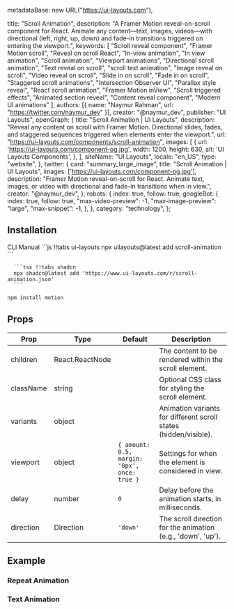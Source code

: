   metadataBase: new URL("https://ui-layouts.com"),

  title: "Scroll Animation",
  description:
    "A Framer Motion reveal-on-scroll component for React. Animate any content—text, images, videos—with directional (left, right, up, down) and fade-in transitions triggered on entering the viewport.",
  keywords: [
    "Scroll reveal component",
    "Framer Motion scroll",
    "Reveal on scroll React",
    "In-view animation",
    "In view animation",
    "Scroll animation",
    "Viewport animations",
    "Directional scroll animation",
    "Text reveal on scroll",
    "scroll text animation",
    "Image reveal on scroll",
    "Video reveal on scroll",
    "Slide in on scroll",
    "Fade in on scroll",
    "Staggered scroll animations",
    "Intersection Observer UI",
    "Parallax style reveal",
    "React scroll animation",
    "Framer Motion inView",
    "Scroll triggered effects",
    "Animated section reveal",
    "Content reveal component",
    "Modern UI animations"
  ],
  authors: [{ name: "Naymur Rahman", url: "https://twitter.com/naymur_dev" }],
  creator: "@naymur_dev",
  publisher: "UI Layouts",
  openGraph: {
    title: "Scroll Animation | UI Layouts",
    description:
      "Reveal any content on scroll with Framer Motion. Directional slides, fades, and staggered sequences triggered when elements enter the viewport.",
    url: "https://ui-layouts.com/components/scroll-animation",
    images: [
      {
        url: 'https://ui-layouts.com/component-og.jpg',
        width: 1200,
        height: 630,
        alt: 'UI Layouts Components',
      },
    ],
    siteName: "UI Layouts",
    locale: "en_US",
    type: "website",
  },
  twitter: {
    card: "summary_large_image",
    title: "Scroll Animation | UI Layouts",
    images: ['https://ui-layouts.com/component-og.jpg'],
    description:
      "Framer Motion reveal-on-scroll for React. Animate text, images, or video with directional and fade-in transitions when in view.",
    creator: "@naymur_dev",
  },
  robots: {
    index: true,
    follow: true,
    googleBot: {
      index: true,
      follow: true,
      "max-video-preview": -1,
      "max-image-preview": "large",
      "max-snippet": -1,
    },
  },
  category: "technology",
};


<ComponentCodePreview name='scroll-animation-default' hasReTrigger responsive />

## Installation

<Tabs defaultValue="cli">

<TabsList className='border-b w-full bg-white justify-start dark:bg-neutral-800 h-11'>
  <TabsTrigger value='cli'>CLI</TabsTrigger>
  <TabsTrigger value='manual'>Manual</TabsTrigger>
</TabsList>

  <TabsContent value="cli">
   <CodeWithTabs>
      ```js !!tabs ui-layouts
      npx uilayouts@latest add scroll-animation
      ```

      ```tsx !!tabs shadcn
      npx shadcn@latest add 'https://www.ui-layouts.com/r/scroll-animation.json'
      ```

   </CodeWithTabs>
  </TabsContent>
  
<TabsContent value="manual" manualType>

```bash
npm install motion
```

<CodeSnippets name="scroll-animation" />

</TabsContent>
</Tabs>

## Props

| Prop      | Type            | Default                                      | Description                                                      |
| --------- | --------------- | -------------------------------------------- | ---------------------------------------------------------------- |
| children  | React.ReactNode |                                              | The content to be rendered within the scroll element.            |
| className | string          |                                              | Optional CSS class for styling the scroll element.               |
| variants  | object          |                                              | Animation variants for different scroll states (hidden/visible). |
| viewport  | object          | `{ amount: 0.5, margin: '0px', once: true }` | Settings for when the element is considered in view.             |
| delay     | number          | `0`                                          | Delay before the animation starts, in milliseconds.              |
| direction | Direction       | `'down'`                                     | The scroll direction for the animation (e.g., 'down', 'up').     |

## Example

### Repeat Animation

<ComponentCodePreview name='scroll-animation-repeat' hasReTrigger responsive />

### Text Animation

<ComponentCodePreview name='scroll-animation-text' hasReTrigger responsive />
